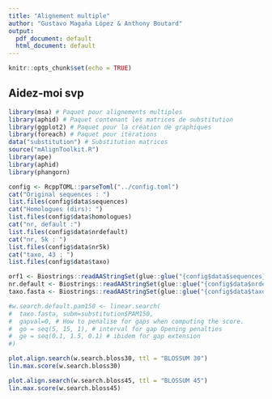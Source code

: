 ```yaml
---
title: "Alignement multiple"
author: "Gustavo Magaña López & Anthony Boutard"
output:
  pdf_document: default
  html_document: default
---
```



```r
knitr::opts_chunk$set(echo = TRUE)
```

## Aidez-moi svp


```r
library(msa) # Paquet pour alignements multiples
library(aphid) # Paquet contenant les matrices de substitution
library(ggplot2) # Paquet pour la création de graphiques
library(foreach) # Paquet pour itérations
data("substitution") # Substitution matrices
source("mAlignToolkit.R")
library(ape)
library(aphid)
library(phangorn)
```

```r
config <- RcppTOML::parseToml("../config.toml")
cat("Original sequences : ")
list.files(config$data$sequences)
cat("Homologues (dirs): ")
list.files(config$data$homologues)
cat("nr, default :")
list.files(config$data$nrdefault)
cat("nr, 5k : ")
list.files(config$data$nr5k)
cat("taxo, 43 : ")
list.files(config$data$taxo)
```

```r
orf1 <- Biostrings::readAAStringSet(glue::glue("{config$data$sequences}/orf1_p.fasta"))
nr.default <- Biostrings::readAAStringSet(glue::glue("{config$data$nrdefault}/complete-seqs.fasta"))
taxo.fasta <- Biostrings::readAAStringSet(glue::glue("{config$data$taxo}/the-seqs.fasta"))
```


```r
#w.search.default.pam150 <- linear.search(
#  taxo.fasta, subm=substitution$PAM150, 
#  gapval=0, # How to penalise for gaps when computing the score.
#  go = seq(5, 15, 1), # interval for gap Opening penalties
#  ge = seq(0.1, 1.5, 0.1) # ibidem for gap extension
#)
```

```r

plot.align.search(w.search.bloss30, ttl = "BLOSSUM 30")
lin.max.score(w.search.bloss30)
```


```r
plot.align.search(w.search.bloss45, ttl = "BLOSSUM 45")
lin.max.score(w.search.bloss45)
```






